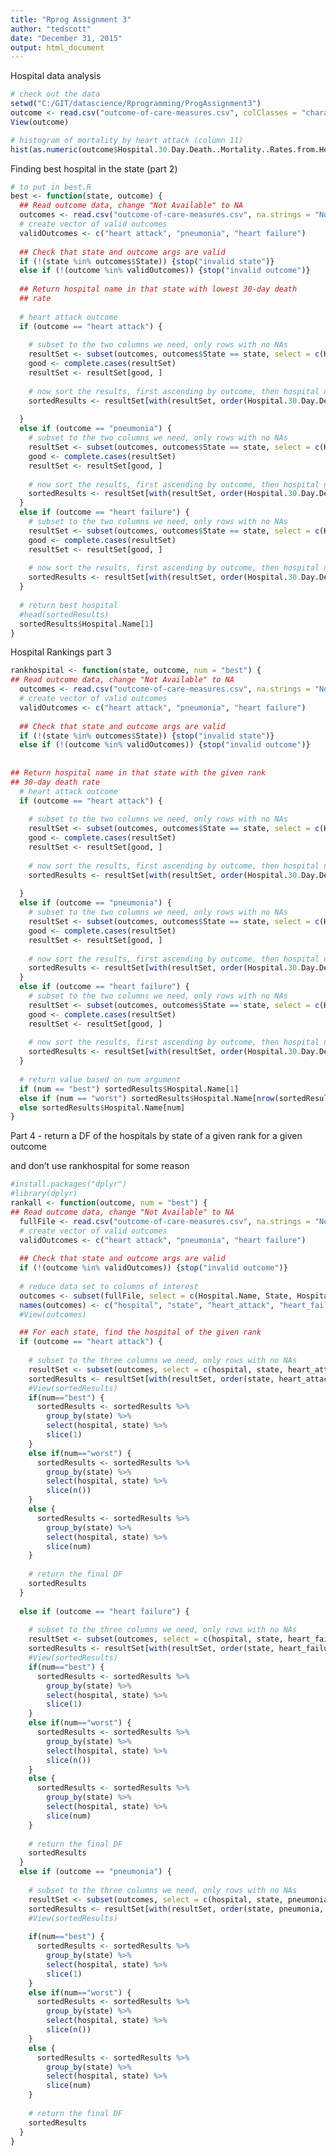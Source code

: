 ```yaml
---
title: "Rprog Assignment 3"
author: "tedscott"
date: "December 31, 2015"
output: html_document
---
```


Hospital data analysis

```r
# check out the data
setwd("C:/GIT/datascience/Rprogramming/ProgAssignment3")
outcome <- read.csv("outcome-of-care-measures.csv", colClasses = "character")
View(outcome)

# histogram of mortality by heart attack (column 11)
hist(as.numeric(outcome$Hospital.30.Day.Death..Mortality..Rates.from.Heart.Attack))


```

Finding best hospital in the state (part 2)

```r
# to put in best.R
best <- function(state, outcome) {
  ## Read outcome data, change "Not Available" to NA
  outcomes <- read.csv("outcome-of-care-measures.csv", na.strings = "Not Available", stringsAsFactors=FALSE) 
  # create vector of valid outcomes
  validOutcomes <- c("heart attack", "pneumonia", "heart failure")
  
  ## Check that state and outcome args are valid
  if (!(state %in% outcomes$State)) {stop("invalid state")}
  else if (!(outcome %in% validOutcomes)) {stop("invalid outcome")}
  
  ## Return hospital name in that state with lowest 30-day death
  ## rate
  
  # heart attack outcome
  if (outcome == "heart attack") {
    
    # subset to the two columns we need, only rows with no NAs
    resultSet <- subset(outcomes, outcomes$State == state, select = c(Hospital.Name, Hospital.30.Day.Death..Mortality..Rates.from.Heart.Attack))
    good <- complete.cases(resultSet)
    resultSet <- resultSet[good, ]
    
    # now sort the results, first ascending by outcome, then hospital name
    sortedResults <- resultSet[with(resultSet, order(Hospital.30.Day.Death..Mortality..Rates.from.Heart.Attack, Hospital.Name)), ]
    
  }
  else if (outcome == "pneumonia") {
    # subset to the two columns we need, only rows with no NAs
    resultSet <- subset(outcomes, outcomes$State == state, select = c(Hospital.Name, Hospital.30.Day.Death..Mortality..Rates.from.Pneumonia))
    good <- complete.cases(resultSet)
    resultSet <- resultSet[good, ]
    
    # now sort the results, first ascending by outcome, then hospital name
    sortedResults <- resultSet[with(resultSet, order(Hospital.30.Day.Death..Mortality..Rates.from.Pneumonia, Hospital.Name)), ]
  }
  else if (outcome == "heart failure") {
    # subset to the two columns we need, only rows with no NAs
    resultSet <- subset(outcomes, outcomes$State == state, select = c(Hospital.Name, Hospital.30.Day.Death..Mortality..Rates.from.Heart.Failure))
    good <- complete.cases(resultSet)
    resultSet <- resultSet[good, ]
    
    # now sort the results, first ascending by outcome, then hospital name
    sortedResults <- resultSet[with(resultSet, order(Hospital.30.Day.Death..Mortality..Rates.from.Heart.Failure, Hospital.Name)), ]
  }
  
  # return best hospital
  #head(sortedResults)
  sortedResults$Hospital.Name[1]
}


```

Hospital Rankings part 3

```r

rankhospital <- function(state, outcome, num = "best") {
## Read outcome data, change "Not Available" to NA
  outcomes <- read.csv("outcome-of-care-measures.csv", na.strings = "Not Available", stringsAsFactors=FALSE) 
  # create vector of valid outcomes
  validOutcomes <- c("heart attack", "pneumonia", "heart failure")
  
  ## Check that state and outcome args are valid
  if (!(state %in% outcomes$State)) {stop("invalid state")}
  else if (!(outcome %in% validOutcomes)) {stop("invalid outcome")}
  
  
## Return hospital name in that state with the given rank
## 30-day death rate
  # heart attack outcome
  if (outcome == "heart attack") {
    
    # subset to the two columns we need, only rows with no NAs
    resultSet <- subset(outcomes, outcomes$State == state, select = c(Hospital.Name, Hospital.30.Day.Death..Mortality..Rates.from.Heart.Attack))
    good <- complete.cases(resultSet)
    resultSet <- resultSet[good, ]
    
    # now sort the results, first ascending by outcome, then hospital name
    sortedResults <- resultSet[with(resultSet, order(Hospital.30.Day.Death..Mortality..Rates.from.Heart.Attack, Hospital.Name)), ]
    
  }
  else if (outcome == "pneumonia") {
    # subset to the two columns we need, only rows with no NAs
    resultSet <- subset(outcomes, outcomes$State == state, select = c(Hospital.Name, Hospital.30.Day.Death..Mortality..Rates.from.Pneumonia))
    good <- complete.cases(resultSet)
    resultSet <- resultSet[good, ]
    
    # now sort the results, first ascending by outcome, then hospital name
    sortedResults <- resultSet[with(resultSet, order(Hospital.30.Day.Death..Mortality..Rates.from.Pneumonia, Hospital.Name)), ]
  }
  else if (outcome == "heart failure") {
    # subset to the two columns we need, only rows with no NAs
    resultSet <- subset(outcomes, outcomes$State == state, select = c(Hospital.Name, Hospital.30.Day.Death..Mortality..Rates.from.Heart.Failure))
    good <- complete.cases(resultSet)
    resultSet <- resultSet[good, ]
    
    # now sort the results, first ascending by outcome, then hospital name
    sortedResults <- resultSet[with(resultSet, order(Hospital.30.Day.Death..Mortality..Rates.from.Heart.Failure, Hospital.Name)), ]
  }
  
  # return value based on num argument
  if (num == "best") sortedResults$Hospital.Name[1]
  else if (num == "worst") sortedResults$Hospital.Name[nrow(sortedResults)]
  else sortedResults$Hospital.Name[num]
}


```

Part 4 - return a DF of the hospitals by state of a given rank for a given outcome

and don't use rankhospital for some reason

```r
#install.packages("dplyr")
#library(dplyr)
rankall <- function(outcome, num = "best") {
## Read outcome data, change "Not Available" to NA
  fullFile <- read.csv("outcome-of-care-measures.csv", na.strings = "Not Available", stringsAsFactors=FALSE) 
  # create vector of valid outcomes
  validOutcomes <- c("heart attack", "pneumonia", "heart failure")
  
  ## Check that state and outcome args are valid
  if (!(outcome %in% validOutcomes)) {stop("invalid outcome")}
  
  # reduce data set to columns of interest
  outcomes <- subset(fullFile, select = c(Hospital.Name, State, Hospital.30.Day.Death..Mortality..Rates.from.Heart.Attack, Hospital.30.Day.Death..Mortality..Rates.from.Heart.Failure, Hospital.30.Day.Death..Mortality..Rates.from.Pneumonia))
  names(outcomes) <- c("hospital", "state", "heart_attack", "heart_failure", "pneumonia")
  #View(outcomes)

  ## For each state, find the hospital of the given rank
  if (outcome == "heart attack") {
  
    # subset to the three columns we need, only rows with no NAs
    resultSet <- subset(outcomes, select = c(hospital, state, heart_attack))
    sortedResults <- resultSet[with(resultSet, order(state, heart_attack, hospital)), ]
    #View(sortedResults)
    if(num=="best") {
      sortedResults <- sortedResults %>%
        group_by(state) %>% 
        select(hospital, state) %>%
        slice(1)
    }
    else if(num=="worst") {
      sortedResults <- sortedResults %>%
        group_by(state) %>% 
        select(hospital, state) %>%
        slice(n())
    }
    else {
      sortedResults <- sortedResults %>%
        group_by(state) %>% 
        select(hospital, state) %>%
        slice(num)
    }
    
    # return the final DF
    sortedResults
  }
  
  else if (outcome == "heart failure") {
  
    # subset to the three columns we need, only rows with no NAs
    resultSet <- subset(outcomes, select = c(hospital, state, heart_failure))
    sortedResults <- resultSet[with(resultSet, order(state, heart_failure, hospital)), ]
    #View(sortedResults)
    if(num=="best") {
      sortedResults <- sortedResults %>%
        group_by(state) %>% 
        select(hospital, state) %>%
        slice(1)
    }
    else if(num=="worst") {
      sortedResults <- sortedResults %>%
        group_by(state) %>% 
        select(hospital, state) %>%
        slice(n())
    }
    else {
      sortedResults <- sortedResults %>%
        group_by(state) %>% 
        select(hospital, state) %>%
        slice(num)
    }
    
    # return the final DF
    sortedResults
  }
  else if (outcome == "pneumonia") {
  
    # subset to the three columns we need, only rows with no NAs
    resultSet <- subset(outcomes, select = c(hospital, state, pneumonia))
    sortedResults <- resultSet[with(resultSet, order(state, pneumonia, hospital)), ]
    #View(sortedResults)
    
    if(num=="best") {
      sortedResults <- sortedResults %>%
        group_by(state) %>% 
        select(hospital, state) %>%
        slice(1)
    }
    else if(num=="worst") {
      sortedResults <- sortedResults %>%
        group_by(state) %>% 
        select(hospital, state) %>%
        slice(n())
    }
    else {
      sortedResults <- sortedResults %>%
        group_by(state) %>% 
        select(hospital, state) %>%
        slice(num)
    }
    
    # return the final DF
    sortedResults
  }
}




```

